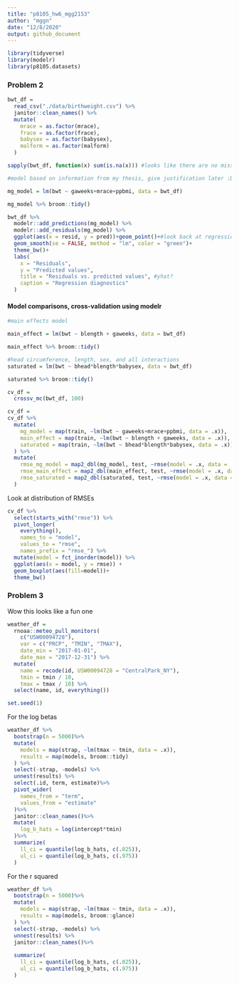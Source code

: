 ```yaml
---
title: "p8105_hw6_mgg2153"
author: "mggn"
date: "12/8/2020"
output: github_document
---
```


```r
library(tidyverse)
library(modelr)
library(p8105.datasets)
```

### Problem 2

```r

bwt_df = 
  read_csv("./data/birthweight.csv") %>%
  janitor::clean_names() %>%
  mutate(
    mrace = as.factor(mrace),
    frace = as.factor(frace),
    babysex = as.factor(babysex),
    malform = as.factor(malform)
  )

sapply(bwt_df, function(x) sum(is.na(x))) #looks like there are no missing values, let's build a model
```
```r

#model based on information from my thesis, give justification later :D

mg_model = lm(bwt ~ gaweeks+mrace+ppbmi, data = bwt_df)

mg_model %>% broom::tidy()

bwt_df %>%
  modelr::add_predictions(mg_model) %>%
  modelr::add_residuals(mg_model) %>%
  ggplot(aes(x = resid, y = pred))+geom_point()+#look back at regression notes :D
  geom_smooth(se = FALSE, method = "lm", color = "green")+
  theme_bw()+
  labs(
    x = "Residuals",
    y = "Predicted values",
    title = "Residuals vs. predicted values", #yhat?
    caption = "Regression diagnostics"
  )


```
#### Model comparisons, cross-validation using modelr


```r

#main effects model

main_effect = lm(bwt ~ blength + gaweeks, data = bwt_df)

main_effect %>% broom::tidy()


```

```r

#head circumference, length, sex, and all interactions
saturated = lm(bwt ~ bhead*blength*babysex, data = bwt_df)

saturated %>% broom::tidy()

```

```r

cv_df =
  crossv_mc(bwt_df, 100)

cv_df = 
cv_df %>%
  mutate(
    mg_model = map(train, ~lm(bwt ~ gaweeks+mrace+ppbmi, data = .x)),
    main_effect = map(train, ~lm(bwt ~ blength + gaweeks, data = .x)),
    saturated = map(train, ~lm(bwt ~ bhead*blength*babysex, data = .x))
  ) %>%
  mutate(
    rmse_mg_model = map2_dbl(mg_model, test, ~rmse(model = .x, data = .y)),
    rmse_main_effect = map2_dbl(main_effect, test, ~rmse(model = .x, data = .y)),
    rmse_saturated = map2_dbl(saturated, test, ~rmse(model = .x, data = .y))
  )

```

Look at distribution of RMSEs

```r
cv_df %>% 
  select(starts_with("rmse")) %>% 
  pivot_longer(
    everything(),
    names_to = "model", 
    values_to = "rmse",
    names_prefix = "rmse_") %>% 
  mutate(model = fct_inorder(model)) %>% 
  ggplot(aes(x = model, y = rmse)) +
  geom_boxplot(aes(fill=model))+
  theme_bw()

```


### Problem 3

Wow this looks like a fun one

```r
weather_df = 
  rnoaa::meteo_pull_monitors(
    c("USW00094728"),
    var = c("PRCP", "TMIN", "TMAX"), 
    date_min = "2017-01-01",
    date_max = "2017-12-31") %>%
  mutate(
    name = recode(id, USW00094728 = "CentralPark_NY"),
    tmin = tmin / 10,
    tmax = tmax / 10) %>%
  select(name, id, everything())

set.seed(1)

```

For the log betas

```r
weather_df %>%
  bootstrap(n = 5000)%>%
  mutate(
    models = map(strap, ~lm(tmax ~ tmin, data = .x)),
    results = map(models, broom::tidy)
  ) %>%
  select(-strap, -models) %>%
  unnest(results) %>%
  select(.id, term, estimate)%>%
  pivot_wider(
    names_from = "term",
    values_from = "estimate"
  )%>%
  janitor::clean_names()%>%
  mutate(
    log_b_hats = log(intercept*tmin)
  )%>%
  summarize(
    ll_ci = quantile(log_b_hats, c(.025)),
    ul_ci = quantile(log_b_hats, c(.975))
  )

```


For the r squared

```r
weather_df %>%
  bootstrap(n = 5000)%>%
  mutate(
    models = map(strap, ~lm(tmax ~ tmin, data = .x)),
    results = map(models, broom::glance)
  ) %>%
  select(-strap, -models) %>%
  unnest(results) %>%
  janitor::clean_names()%>%
 
  summarize(
    ll_ci = quantile(log_b_hats, c(.025)),
    ul_ci = quantile(log_b_hats, c(.975))
  )

```


